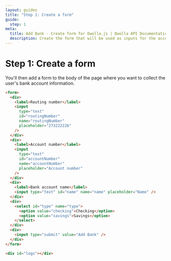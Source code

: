 ```yaml
---
layout: guides
title: "Step 1: Create a form"
guide:
  step: 1
meta:
  title: Add Bank - Create form for Dwolla.js | Dwolla API Documentation
  description: Create the form that will be used as inputs for the account and routing number.
---
```


# Step 1: Create a form

You'll then add a form to the body of the page where you want to collect the user's bank account information.

```html
<form>
  <div>
    <label>Routing number</label>
    <input
      type="text"
      id="routingNumber"
      name="routingNumber"
      placeholder="273222226"
    />
  </div>
  <div>
    <label>Account number</label>
    <input
      type="text"
      id="accountNumber"
      name="accountNumber"
      placeholder="Account number"
    />
  </div>
  <div>
    <label>Bank account name</label>
    <input type="text" id="name" name="name" placeholder="Name" />
  </div>
  <div>
    <select id="type" name="type">
      <option value="checking">Checking</option>
      <option value="savings">Savings</option>
    </select>
  </div>
  <div>
    <input type="submit" value="Add Bank" />
  </div>
</form>

<div id="logs"></div>
```
